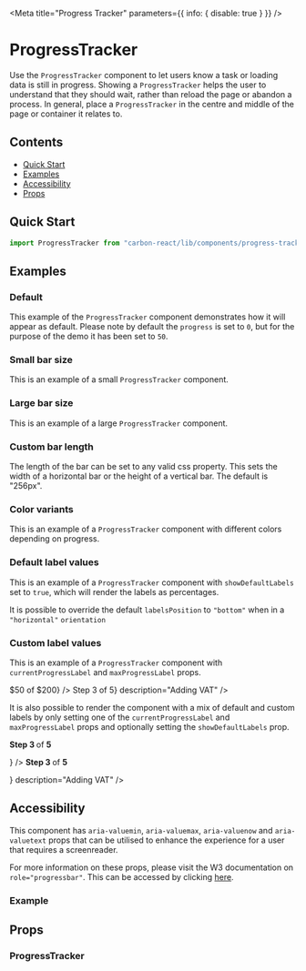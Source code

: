 
<Meta title="Progress Tracker" parameters={{ info: { disable: true } }} />

# ProgressTracker

Use the `ProgressTracker` component to let users know a task or loading data is still in progress.
Showing a `ProgressTracker` helps the user to understand that they should wait, rather than reload the page or abandon a process.
In general, place a `ProgressTracker` in the centre and middle of the page or container it relates to.

## Contents

- [Quick Start](#quick-start)
- [Examples](#examples)
- [Accessibility](#accessibility)
- [Props](#props)

## Quick Start

```javascript
import ProgressTracker from "carbon-react/lib/components/progress-tracker";
```

## Examples

### Default

This example of the `ProgressTracker` component demonstrates how it will appear as default. Please note by default the
`progress` is set to `0`, but for the purpose of the demo it has been set to `50`.

<Canvas>
  <Story name="default">
    <div style={{ display: "flex", justifyContent: "space-around" }}>
      <ProgressTracker progress={50} />
    </div>
  </Story>
</Canvas>

### Small bar size

This is an example of a small `ProgressTracker` component.

<Canvas>
  <Story name="size - small">
    <div style={{ display: "flex", justifyContent: "space-around" }}>
      <ProgressTracker size="small" progress={50} />
    </div>
  </Story>
</Canvas>

### Large bar size

This is an example of a large `ProgressTracker` component.

<Canvas>
  <Story name="size - large">
    <div style={{ display: "flex", justifyContent: "space-around" }}>
      <ProgressTracker size="large" progress={50} />
    </div>
  </Story>
</Canvas>

### Custom bar length

The length of the bar can be set to any valid css property. This sets the width of a horizontal bar or the height of a vertical bar. The default is "256px".

<Canvas>
  <Story name="custom bar length">
    <div style={{ display: "flex", justifyContent: "space-evenly" }}>
      <ProgressTracker progress={50} length="150px" />
    </div>
  </Story>
</Canvas>

### Color variants

This is an example of a `ProgressTracker` component with different colors depending on progress.

<Canvas>
  <Story name="color variants">
    <div
      style={{ display: "flex", flexDirection: "column", alignItems: "center" }}
    >
      <ProgressTracker progress={15} currentProgressLabel="15%" />
      <ProgressTracker
        mt={2}
        progress={50}
        currentProgressLabel="50%"
      />
      <ProgressTracker
        mt={2}
        progress={100}
        currentProgressLabel="100%"
      />
      <ProgressTracker
        mt={2}
        progress={100}
        error
        currentProgressLabel="error"
      />
    </div>
  </Story>
</Canvas>

### Default label values

This is an example of a `ProgressTracker` component with `showDefaultLabels` set to `true`, which will render the labels as
percentages.

<Canvas>
  <Story name="default label value">
    <div
      style={{ display: "flex", flexDirection: "column", alignItems: "center" }}
    >
      <ProgressTracker progress={15} showDefaultLabels descriprion="Descriptive text(optional)" />
      <ProgressTracker mt={2} progress={50} showDefaultLabels />
      <ProgressTracker mt={2} progress={100} showDefaultLabels />
      <ProgressTracker mt={2} progress={100} error={true} currentProgressLabel="error" />
    </div>
  </Story>
</Canvas>

It is possible to override the default `labelsPosition` to `"bottom"` when in a `"horizontal"` `orientation`

<Canvas>
  <Story name="default label value - labelsPosition bottom">
    <div
      style={{ display: "flex", flexDirection: "column", alignItems: "center" }}
    >
      <ProgressTracker
        labelsPosition="bottom"
        progress={15}
        showDefaultLabels
      />
      <ProgressTracker
        mt={2}
        labelsPosition="bottom"
        progress={50}
        showDefaultLabels
      />
      <ProgressTracker
        mt={2}
        labelsPosition="bottom"
        progress={100}
        showDefaultLabels
      />
      <ProgressTracker
        mt={2}
        labelsPosition="bottom"
        progress={100}
        error
        currentProgressLabel="error"
      />
    </div>
  </Story>
</Canvas>

### Custom label values

This is an example of a `ProgressTracker` component with `currentProgressLabel` and `maxProgressLabel` props.

<Canvas>
  <Story name="custom label values">
    <div
      style={{ display: "flex", flexDirection: "column", alignItems: "center" }}
    >
      <ProgressTracker
        progress={50}
        currentProgressLabel={<Typography display="inline"><Typography variant="b">$50 </Typography>of <Typography variant="b">$200</Typography></Typography>}
      />
      <ProgressTracker
        mt={2}
        progress={70}
        currentProgressLabel={<Typography display="inline"><Typography variant="b">Step 3 </Typography>of <Typography variant="b">5</Typography></Typography>}
        description="Adding VAT"
      />
      <ProgressTracker
        mt={2}
        progress={100}
        currentProgressLabel="$200"
      />
      <ProgressTracker
        mt={2}
        progress={100}
        error
        currentProgressLabel="error"
      />
    </div>
  </Story>
</Canvas>

It is also possible to render the component with a mix of default and custom labels by only setting one of the `currentProgressLabel`
and `maxProgressLabel` props and optionally setting the `showDefaultLabels` prop.

<Canvas>
  <Story name="default and custom label values">
    <div
      style={{ display: "flex", flexDirection: "column", alignItems: "center" }}
    >
      <ProgressTracker progress={50} currentProgressLabel="50%" />
      <ProgressTracker mt={2} progress={50} currentProgressLabel={<p><strong>Step 3 </strong>of <strong>5</strong></p>} />
      <ProgressTracker
        mt={2}
        progress={50}
        showDefaultLabels
        currentProgressLabel="50%"
        description="Adding VAT"
      />
      <ProgressTracker
        mt={2}
        progress={50}
        showDefaultLabels
        currentProgressLabel={<p><strong>Step 3 </strong>of <strong>5</strong></p>}
        description="Adding VAT"
      />
    </div>
  </Story>
</Canvas>

## Accessibility

This component has `aria-valuemin`, `aria-valuemax`, `aria-valuenow` and `aria-valuetext` props that can be utilised to enhance the experience for a user that requires a screenreader.

For more information on these props, please visit the W3 documentation on `role="progressbar"`. This can be accessed by clicking [here](https://www.w3.org/TR/wai-aria-1.1/#progressbar).

### Example

<Canvas>
  <Story name="acessibility example">
    <div style={{ display: "flex", justifyContent: "space-around" }}>
      <ProgressTracker
        currentProgressLabel="50%"
        progress={50}
        aria-valuemin={0}
        aria-valuenow={50}
        aria-valuemax={100}
        aria-valuetext="$100"
      />
    </div>
  </Story>
</Canvas>

## Props

### ProgressTracker

<StyledSystemProps of={ProgressTracker} noHeader margin />